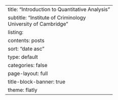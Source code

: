 ---
title: "Introduction to Quantitative Analysis"
subtitle: "Institute of Criminology<br>University of Cambridge"
listing:
  contents: posts
  sort: "date asc"
  type: default
  categories: false
page-layout: full
title-block-banner: true
theme: flatly
---